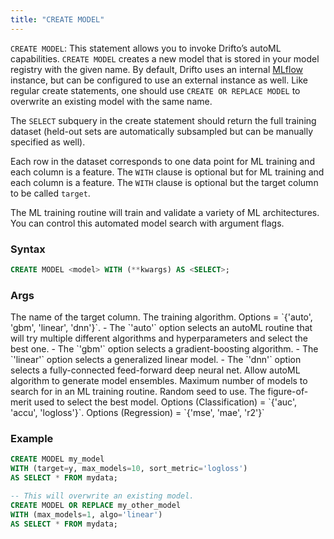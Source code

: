```yaml
---
title: "CREATE MODEL"
---
```


`CREATE MODEL`: This statement allows you to invoke Drifto’s autoML
capabilities. `CREATE MODEL` creates a new model that is stored in your model
registry with the given name. By default, Drifto uses an internal 
[MLflow](www.mlflow.org) instance, but can be configured to use an external 
instance as well. Like regular create statements, one should use 
`CREATE OR REPLACE MODEL` to overwrite an existing model with the same name.

The `SELECT` subquery in the create statement should return the full training 
dataset (held-out sets are automatically subsampled but can be manually specified 
as well). 

Each row in the dataset corresponds to one data point for ML training and 
each column is a feature. The `WITH` clause is optional but for ML training 
and each column is a feature. The `WITH` clause is optional but the target 
column to be called `target`.

The ML training routine will train and validate a variety of ML architectures.
You can control this automated model search with argument flags.  

### Syntax

```sql
CREATE MODEL <model> WITH (**kwargs) AS <SELECT>;
```

### Args

<ParamField query="target" type="column or string literal" default="target">
  The name of the target column.
</ParamField>

<ParamField query="algo" type="string literal" default="auto">
  The training algorithm. 
  Options = `{'auto', 'gbm', 'linear', 'dnn'}`.
    - The `'auto'` option selects an autoML routine that will try multiple
  different algorithms and hyperparameters and select the best one.
    - The `'gbm'` option selects a gradient-boosting algorithm.
    - The `'linear'` option selects a generalized linear model.
    - The `'dnn'` option selects a fully-connected feed-forward deep neural net.
</ParamField>

<ParamField query="ensemble" type="boolean literal" default="false">
  Allow autoML algorithm to generate model ensembles.
</ParamField>

<ParamField query="max_models" type="int literal" default="3">
  Maximum number of models to search for in an ML training routine.
</ParamField>

<ParamField query="seed" type="int literal" default="1">
  Random seed to use.
</ParamField>

<ParamField query="sort_metric" type="string literal" default="5">
  The figure-of-merit used to select the best model.
  Options (Classification) = `{'auc', 'accu', 'logloss'}`.
  Options (Regression) = `{'mse', 'mae', 'r2'}`
</ParamField>


### Example

```sql
CREATE MODEL my_model 
WITH (target=y, max_models=10, sort_metric='logloss') 
AS SELECT * FROM mydata;
```

```sql
-- This will overwrite an existing model.
CREATE MODEL OR REPLACE my_other_model 
WITH (max_models=1, algo='linear') 
AS SELECT * FROM mydata;
```
